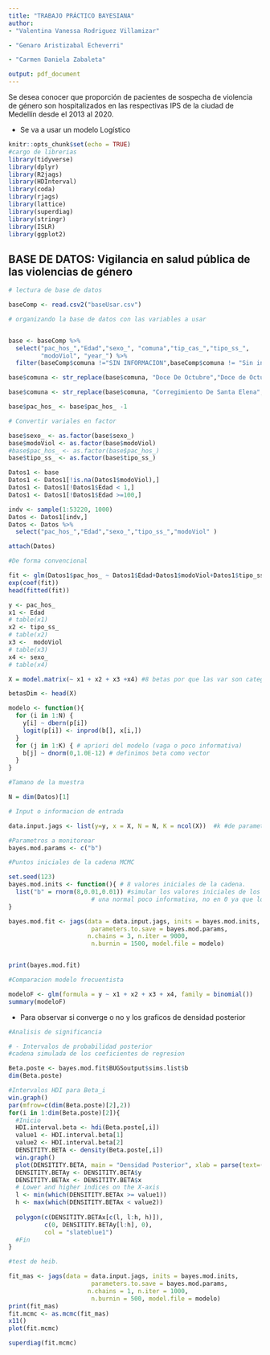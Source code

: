 ```yaml
---
title: "TRABAJO PRÁCTICO BAYESIANA"
author: 
- "Valentina Vanessa Rodriguez Villamizar" 

- "Genaro Aristizabal Echeverri" 

- "Carmen Daniela Zabaleta"

output: pdf_document
---
```


\section{Contextualización}

\section{Pregunta de interés}

Se desea conocer que proporción de pacientes de sospecha de violencia de género son hospitalizados en las respectivas IPS de la ciudad de Medellín desde el 2013 al 2020.

\section{Modelo usar}

- Se va a usar un modelo Logístico

```r
knitr::opts_chunk$set(echo = TRUE)
#cargo de librerias
library(tidyverse)
library(dplyr)
library(R2jags)
library(HDInterval)
library(coda)
library(rjags)
library(lattice)
library(superdiag)
library(stringr)
library(ISLR)
library(ggplot2)
```


## BASE DE DATOS: Vigilancia en salud pública de las violencias de género

```r

# lectura de base de datos

baseComp <- read.csv2("baseUsar.csv")

# organizando la base de datos con las variables a usar


base <- baseComp %>%
  select("pac_hos_","Edad","sexo_", "comuna","tip_cas_","tipo_ss_",
         "modoViol", "year_") %>%
  filter(baseComp$comuna !="SIN INFORMACION",baseComp$comuna != "Sin informacion", )

base$comuna <- str_replace(base$comuna, "Doce De Octubre","Doce de Octubre")

base$comuna <- str_replace(base$comuna, "Corregimiento De Santa Elena","Santa Elena")

base$pac_hos_ <- base$pac_hos_ -1

# Convertir variales en factor

base$sexo_ <- as.factor(base$sexo_)
base$modoViol <- as.factor(base$modoViol)
#base$pac_hos_ <- as.factor(base$pac_hos_)
base$tipo_ss_ <- as.factor(base$tipo_ss_)

```

\subsection{Creando el modelo en R.}

```r

Datos1 <- base
Datos1 <- Datos1[!is.na(Datos1$modoViol),]
Datos1 <- Datos1[!Datos1$Edad < 1,]
Datos1 <- Datos1[!Datos1$Edad >=100,]

indv <- sample(1:53220, 1000)
Datos <- Datos1[indv,]
Datos <- Datos %>%
  select("pac_hos_","Edad","sexo_","tipo_ss_","modoViol" )

attach(Datos)

```

```r

#De forma convencional

fit <- glm(Datos1$pac_hos_ ~ Datos1$Edad+Datos1$modoViol+Datos1$tipo_ss_+ Datos1$sexo_, family = binomial())
exp(coef(fit))
head(fitted(fit))

```


```r

y <- pac_hos_
x1 <- Edad
# table(x1)
x2 <- tipo_ss_
# table(x2)
x3 <-  modoViol
# table(x3)
x4 <- sexo_ 
# table(x4)

X = model.matrix(~ x1 + x2 + x3 +x4) #8 betas por que las var son categoricas 

betasDim <- head(X)

```


```r

modelo <- function(){
  for (i in 1:N) {
    y[i] ~ dbern(p[i]) 
    logit(p[i]) <- inprod(b[], x[i,])
  }
  for (j in 1:K) { # apriori del modelo (vaga o poco informativa)
    b[j] ~ dnorm(0,1.0E-12) # definimos beta como vector
  }
}

#Tamano de la muestra

N = dim(Datos)[1]

# Input o informacion de entrada

data.input.jags <- list(y=y, x = X, N = N, K = ncol(X))  #k #de parametros(xs)

#Parametros a monitorear
bayes.mod.params <- c("b") 

#Puntos iniciales de la cadena MCMC

set.seed(123)
bayes.mod.inits <- function(){ # 8 valores iniciales de la cadena.
  list("b" = rnorm(8,0.01,0.01)) #simular los valores iniciales de los betas, con
                       # una normal poco informativa, no en 0 ya que los datos son > 0
}

bayes.mod.fit <- jags(data = data.input.jags, inits = bayes.mod.inits,
                       parameters.to.save = bayes.mod.params, 
                      n.chains = 3, n.iter = 9000,
                       n.burnin = 1500, model.file = modelo)


print(bayes.mod.fit)

#Comparacion modelo frecuentista

modeloF <- glm(formula = y ~ x1 + x2 + x3 + x4, family = binomial())
summary(modeloF)


```


\subsection{Gráficas}

- Para observar si converge o no y los graficos de densidad posterior

```r
#Analisis de significancia

# - Intervalos de probabilidad posterior
#cadena simulada de los coeficientes de regresion

Beta.poste <- bayes.mod.fit$BUGSoutput$sims.list$b
dim(Beta.poste)

#Intervalos HDI para Beta_i
win.graph()
par(mfrow=c(dim(Beta.poste)[2],2))
for(i in 1:dim(Beta.poste)[2]){
  #Inicio
  HDI.interval.beta <- hdi(Beta.poste[,i])
  value1 <- HDI.interval.beta[1]
  value2 <- HDI.interval.beta[2]
  DENSITITY.BETA <- density(Beta.poste[,i])
  win.graph()
  plot(DENSITITY.BETA, main = "Densidad Posterior", xlab = parse(text=(paste0("beta[",i,"]"))))
  DENSITITY.BETAy <- DENSITITY.BETA$y
  DENSITITY.BETAx <- DENSITITY.BETA$x
  # Lower and higher indices on the X-axis
  l <- min(which(DENSITITY.BETAx >= value1))
  h <- max(which(DENSITITY.BETAx < value2))
  
  polygon(c(DENSITITY.BETAx[c(l, l:h, h)]),
          c(0, DENSITITY.BETAy[l:h], 0),
          col = "slateblue1")
  #Fin
}


```


```r

#test de heib.

fit_mas <- jags(data = data.input.jags, inits = bayes.mod.inits,
                       parameters.to.save = bayes.mod.params, 
                      n.chains = 1, n.iter = 1000,
                       n.burnin = 500, model.file = modelo)
print(fit_mas)
fit.mcmc <- as.mcmc(fit_mas)
x11()
plot(fit.mcmc)

superdiag(fit.mcmc)
```






